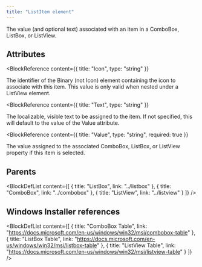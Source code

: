 ```yaml
---
title: "ListItem element"
---
```



The value (and optional text) associated with an item in a ComboBox, ListBox, or ListView.


## Attributes

<BlockWrapper>

  <BlockReference
    content={{
      title: "Icon",
      type: "string"
    }}
  >
  The identifier of the Binary (not Icon) element containing the icon to associate with this item.
   This value is only valid when nested under a ListView element.
  </BlockReference>

  <BlockReference
    content={{
      title: "Text",
      type: "string"
    }}
  >
  The localizable, visible text to be assigned to the item.
   If not specified, this will default to the value of the Value attribute.
  </BlockReference>

  <BlockReference
    content={{
      title: "Value",
      type: "string",
      required: true
    }}
  >
  The value assigned to the associated ComboBox, ListBox, or ListView property if this item is selected.
  </BlockReference>

</BlockWrapper>


## Parents

<BlockDefList content={[
    {
      title: "ListBox",
      link: "../listbox"
    },
    {
      title: "ComboBox",
      link: "../combobox"
    },
    {
      title: "ListView",
      link: "../listview"
    }
  ]}
/>

## Windows Installer references

<BlockDefList content={[
    {
      title: "ComboBox Table",
      link: "https://docs.microsoft.com/en-us/windows/win32/msi/combobox-table"
    },
    {
      title: "ListBox Table",
      link: "https://docs.microsoft.com/en-us/windows/win32/msi/listbox-table"
    },
    {
      title: "ListView Table",
      link: "https://docs.microsoft.com/en-us/windows/win32/msi/listview-table"
    }
  ]}
/>
